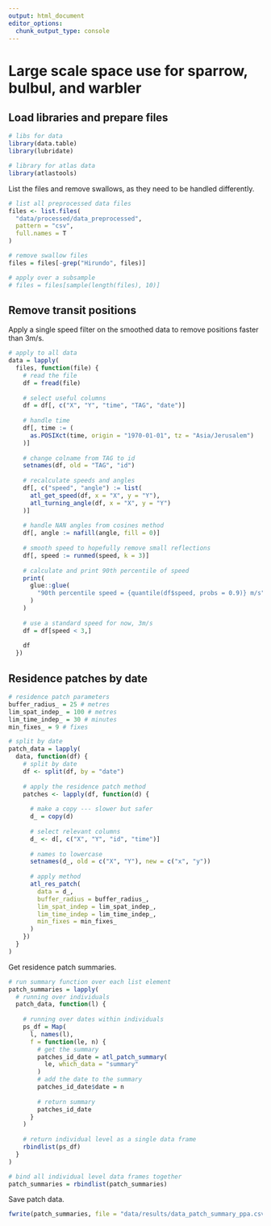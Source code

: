 ```yaml
---
output: html_document
editor_options: 
  chunk_output_type: console
---
```


# Large scale space use for sparrow, bulbul, and warbler

## Load libraries and prepare files

```r
# libs for data
library(data.table)
library(lubridate)

# library for atlas data
library(atlastools)
```

List the files and remove swallows, as they need to be handled differently.

```r
# list all preprocessed data files
files <- list.files(
  "data/processed/data_preprocessed",
  pattern = "csv",
  full.names = T
)

# remove swallow files
files = files[-grep("Hirundo", files)]

# apply over a subsample
# files = files[sample(length(files), 10)]
```

## Remove transit positions

Apply a single speed filter on the smoothed data to remove positions faster than 3m/s.

```r
# apply to all data
data = lapply(
  files, function(file) {
    # read the file
    df = fread(file)
    
    # select useful columns
    df = df[, c("X", "Y", "time", "TAG", "date")]
    
    # handle time
    df[, time := (
      as.POSIXct(time, origin = "1970-01-01", tz = "Asia/Jerusalem")
    )]
    
    # change colname from TAG to id
    setnames(df, old = "TAG", "id")
    
    # recalculate speeds and angles
    df[, c("speed", "angle") := list(
      atl_get_speed(df, x = "X", y = "Y"),
      atl_turning_angle(df, x = "X", y = "Y")
    )]
    
    # handle NAN angles from cosines method
    df[, angle := nafill(angle, fill = 0)]
    
    # smooth speed to hopefully remove small reflections
    df[, speed := runmed(speed, k = 3)]
    
    # calculate and print 90th percentile of speed
    print(
      glue::glue(
        "90th percentile speed = {quantile(df$speed, probs = 0.9)} m/s"
      )
    )
    
    # use a standard speed for now, 3m/s
    df = df[speed < 3,]
    
    df
  })
```

## Residence patches by date

```r
# residence patch parameters
buffer_radius_ = 25 # metres
lim_spat_indep_ = 100 # metres
lim_time_indep_ = 30 # minutes
min_fixes_ = 9 # fixes
```


```r
# split by date
patch_data = lapply(
  data, function(df) {
    # split by date
    df <- split(df, by = "date")
    
    # apply the residence patch method
    patches <- lapply(df, function(d) {
      
      # make a copy --- slower but safer
      d_ = copy(d)
      
      # select relevant columns
      d_ <- d[, c("X", "Y", "id", "time")]
      
      # names to lowercase
      setnames(d_, old = c("X", "Y"), new = c("x", "y"))
      
      # apply method
      atl_res_patch(
        data = d_,
        buffer_radius = buffer_radius_, 
        lim_spat_indep = lim_spat_indep_, 
        lim_time_indep = lim_time_indep_,
        min_fixes = min_fixes_
      )
    })
  }
)
```

Get residence patch summaries.

```r
# run summary function over each list element
patch_summaries = lapply(
  # running over individuals
  patch_data, function(l) {
    
    # running over dates within individuals
    ps_df = Map(
      l, names(l),
      f = function(le, n) {
        # get the summary
        patches_id_date = atl_patch_summary(
          le, which_data = "summary"
        )
        # add the date to the summary
        patches_id_date$date = n
        
        # return summary
        patches_id_date
      }
    )
    
    # return individual level as a single data frame
    rbindlist(ps_df)
  }
)

# bind all individual level data frames together
patch_summaries = rbindlist(patch_summaries)
```

Save patch data.

```r
fwrite(patch_summaries, file = "data/results/data_patch_summary_ppa.csv")
```

